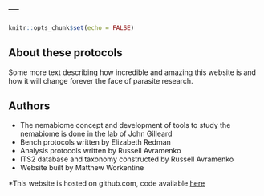 ---
---

```r
knitr::opts_chunk$set(echo = FALSE)
```

## About these protocols

Some more text describing how incredible and amazing this website is and how it will change forever the face of parasite research.

## Authors

* The nemabiome concept and development of tools to study the nemabiome is done in the lab of John Gilleard
* Bench protocols written by Elizabeth Redman
* Analysis protocols written by Russell Avramenko
* ITS2 database and taxonomy constructed by Russell Avramenko
* Website built by Matthew Workentine


*This website is hosted on github.com, code available <a target="_blank" href="https://github.com/ucvm/nemabiome">here</a>